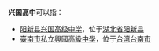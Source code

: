 '''兴国高中'''可以指：

* [[阳新县兴国高级中学|阳新县兴国高级中学]]，位于[[湖北省|湖北省]][[阳新县|阳新县]]
* [[臺南市私立興國高級中學|臺南市私立興國高級中學]]，位于[[台湾|台湾]][[台南市|台南市]]

{{disambig|cat=四字教育机构消歧义}}